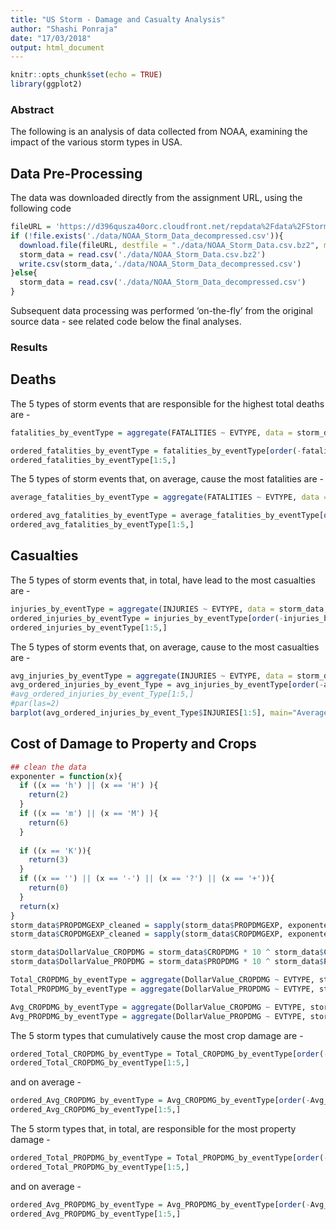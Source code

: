 ```yaml
---
title: "US Storm - Damage and Casualty Analysis"
author: "Shashi Ponraja"
date: "17/03/2018"
output: html_document
---
```


```r
knitr::opts_chunk$set(echo = TRUE)
library(ggplot2)
```

### Abstract

The following is an analysis of data collected from NOAA, examining the impact of the various storm types in USA.

## Data Pre-Processing

The data was downloaded directly from the assignment URL, using the following code

```r
fileURL = 'https://d396qusza40orc.cloudfront.net/repdata%2Fdata%2FStormData.csv.bz2'
if (!file.exists('./data/NOAA_Storm_Data_decompressed.csv')){
  download.file(fileURL, destfile = "./data/NOAA_Storm_Data.csv.bz2", method="curl")
  storm_data = read.csv('./data/NOAA_Storm_Data.csv.bz2') 
  write.csv(storm_data,'./data/NOAA_Storm_Data_decompressed.csv')
}else{
  storm_data = read.csv('./data/NOAA_Storm_Data_decompressed.csv')
}

```

Subsequent data processing was performed 'on-the-fly' from the original source data - see related code below the final analyses.

### Results

## Deaths

The 5 types of storm events that are responsible for the highest total deaths are -

```r
fatalities_by_eventType = aggregate(FATALITIES ~ EVTYPE, data = storm_data, FUN=sum)

ordered_fatalities_by_eventType = fatalities_by_eventType[order(-fatalities_by_eventType$FATALITIES),]
ordered_fatalities_by_eventType[1:5,]
```

The 5 types of storm events that, on average, cause the most fatalities are -

```r
average_fatalities_by_eventType = aggregate(FATALITIES ~ EVTYPE, data = storm_data, FUN=mean)

ordered_avg_fatalities_by_eventType = average_fatalities_by_eventType[order(-average_fatalities_by_eventType$FATALITIES),]
ordered_avg_fatalities_by_eventType[1:5,]
```

## Casualties

The 5 types of storm events that, in total, have lead to the most casualties are -

```r
injuries_by_eventType = aggregate(INJURIES ~ EVTYPE, data = storm_data, FUN = sum)
ordered_injuries_by_eventType = injuries_by_eventType[order(-injuries_by_eventType$INJURIES),]
ordered_injuries_by_eventType[1:5,]

```

The 5 types of storm events that, on average, cause to the most casualties are -

```r
avg_injuries_by_eventType = aggregate(INJURIES ~ EVTYPE, data = storm_data, FUN = mean)
avg_ordered_injuries_by_event_Type = avg_injuries_by_eventType[order(-avg_injuries_by_eventType$INJURIES),]
#avg_ordered_injuries_by_event_Type[1:5,]
#par(las=2)
barplot(avg_ordered_injuries_by_event_Type$INJURIES[1:5], main="Average Casualties for top 5 storm types", ylab = "Casualties",xlab="Storm Type",space = rep(0.0,5),cex.names = 0.5,names.arg = levels(factor(avg_ordered_injuries_by_event_Type$EVTYPE[1:5])))

```

## Cost of Damage to Property and Crops

```r
## clean the data
exponenter = function(x){
  if ((x == 'h') || (x == 'H') ){
    return(2)
  }
  if ((x == 'm') || (x == 'M') ){
    return(6)
  }
  
  if ((x == 'K')){
    return(3)
  }
  if ((x == '') || (x == '-') || (x == '?') || (x == '+')){
    return(0)
  }
  return(x)
}
storm_data$PROPDMGEXP_cleaned = sapply(storm_data$PROPDMGEXP, exponenter)
storm_data$CROPDMGEXP_cleaned = sapply(storm_data$CROPDMGEXP, exponenter)

storm_data$DollarValue_CROPDMG = storm_data$CROPDMG * 10 ^ storm_data$CROPDMGEXP_cleaned
storm_data$DollarValue_PROPDMG = storm_data$PROPDMG * 10 ^ storm_data$PROPDMGEXP_cleaned

Total_CROPDMG_by_eventType = aggregate(DollarValue_CROPDMG ~ EVTYPE, storm_data, FUN = sum)
Total_PROPDMG_by_eventType = aggregate(DollarValue_PROPDMG ~ EVTYPE, storm_data, FUN = sum)

Avg_CROPDMG_by_eventType = aggregate(DollarValue_CROPDMG ~ EVTYPE, storm_data, FUN = mean)
Avg_PROPDMG_by_eventType = aggregate(DollarValue_PROPDMG ~ EVTYPE, storm_data, FUN = mean)

```


The 5 storm types that cumulatively cause the most crop damage are -

```r
ordered_Total_CROPDMG_by_eventType = Total_CROPDMG_by_eventType[order(-Total_CROPDMG_by_eventType$DollarValue_CROPDMG),]
ordered_Total_CROPDMG_by_eventType[1:5,]

```

and on average - 

```r
ordered_Avg_CROPDMG_by_eventType = Avg_CROPDMG_by_eventType[order(-Avg_CROPDMG_by_eventType$DollarValue_CROPDMG),]
ordered_Avg_CROPDMG_by_eventType[1:5,]
```

The 5 storm types that, in total, are responsible for the most property damage -

```r
ordered_Total_PROPDMG_by_eventType = Total_PROPDMG_by_eventType[order(-Total_PROPDMG_by_eventType$DollarValue_PROPDMG),]
ordered_Total_PROPDMG_by_eventType[1:5,]
```

and on average -

```r
ordered_Avg_PROPDMG_by_eventType = Avg_PROPDMG_by_eventType[order(-Avg_PROPDMG_by_eventType$DollarValue_PROPDMG),]
ordered_Avg_PROPDMG_by_eventType[1:5,]
```
